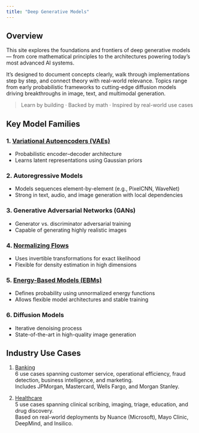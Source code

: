 ```yaml
---
title: "Deep Generative Models"
---
```


## Overview

This site explores the foundations and frontiers of deep generative models — from core mathematical principles to the architectures powering today’s most advanced AI systems.

It’s designed to document concepts clearly, walk through implementations step by step, and connect theory with real-world relevance. Topics range from early probabilistic frameworks to cutting-edge diffusion models driving breakthroughs in image, text, and multimodal generation.

> Learn by building · Backed by math · Inspired by real-world use cases


## Key Model Families

### 1. [Variational Autoencoders (VAEs)](vae.qmd) 
- Probabilistic encoder–decoder architecture  
- Learns latent representations using Gaussian priors  

### 2. Autoregressive Models 
- Models sequences element-by-element (e.g., PixelCNN, WaveNet)  
- Strong in text, audio, and image generation with local dependencies  

### 3. Generative Adversarial Networks (GANs)
- Generator vs. discriminator adversarial training  
- Capable of generating highly realistic images  

### 4. [Normalizing Flows](flows.qmd) 
- Uses invertible transformations for exact likelihood  
- Flexible for density estimation in high dimensions  

### 5. [Energy-Based Models (EBMs)](ebm.qmd)
- Defines probability using unnormalized energy functions
- Allows flexible model architectures and stable training

### 6. Diffusion Models  
- Iterative denoising process  
- State-of-the-art in high-quality image generation


## Industry Use Cases

1. [Banking](gen-ai-use-cases/banking-use-cases.html)  
6 use cases spanning customer service, operational efficiency, fraud detection, business intelligence, and marketing.  
Includes JPMorgan, Mastercard, Wells Fargo, and Morgan Stanley.

2. [Healthcare](gen-ai-use-cases/healthcare-use-cases.html)  
5 use cases spanning clinical scribing, imaging, triage, education, and drug discovery.  
Based on real-world deployments by Nuance (Microsoft), Mayo Clinic, DeepMind, and Insilico.